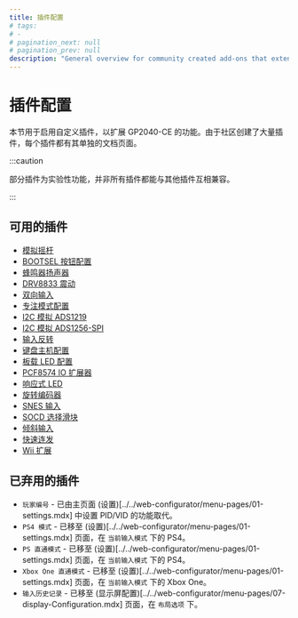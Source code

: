```yaml
---
title: 插件配置
# tags:
# -
# pagination_next: null
# pagination_prev: null
description: "General overview for community created add-ons that extend functionality on the GP2040-CE feature set"
---
```


# 插件配置

本节用于启用自定义插件，以扩展 GP2040-CE 的功能。由于社区创建了大量插件，每个插件都有其单独的文档页面。

:::caution

部分插件为实验性功能，并非所有插件都能与其他插件互相兼容。

:::

## 可用的插件

- [模拟摇杆](../../add-ons/analog.mdx)
- [BOOTSEL 按钮配置](../../add-ons/bootsel-button.mdx)
- [蜂鸣器扬声器](../../add-ons/buzzer-speaker.mdx)
- [DRV8833 震动](../../add-ons/drv8833-rumble.mdx)
- [双向输入](../../add-ons/dual-direction-input.mdx)
- [专注模式配置](../../add-ons/focus-mode.mdx)
- [I2C 模拟 ADS1219](../../add-ons/i2c-analog-ads1219.mdx)
- [I2C 模拟 ADS1256-SPI](../../add-ons/i2c-analog-ads1256-spi.mdx)
- [输入反转](../../add-ons/input-reverse.mdx)
- [键盘主机配置](../../add-ons/keyboard-host.mdx)
- [板载 LED 配置](../../add-ons/on-board-led.mdx)
- [PCF8574 IO 扩展器](../../add-ons/pcf8575-io-expander.mdx)
- [响应式 LED](../../add-ons/reactive-led.mdx)
- [旋转编码器](../../add-ons/rotary-encoders.mdx)
- [SNES 输入](../../add-ons/snes-input.mdx)
- [SOCD 选择滑块](../../add-ons/socd-selection-slider.mdx)
- [倾斜输入](../../add-ons/tilt-input.mdx)
- [快速连发](../../add-ons/turbo.mdx)
- [Wii 扩展](../../add-ons/wii-extensions.mdx)

## 已弃用的插件

- `玩家编号` - 已由主页面 (设置)[../../web-configurator/menu-pages/01-settings.mdx] 中设置 PID/VID 的功能取代。
- `PS4 模式` - 已移至 (设置)[../../web-configurator/menu-pages/01-settings.mdx] 页面，在 `当前输入模式` 下的 PS4。
- `PS 直通模式` - 已移至 (设置)[../../web-configurator/menu-pages/01-settings.mdx] 页面，在 `当前输入模式` 下的 PS4。
- `Xbox One 直通模式` - 已移至 (设置)[../../web-configurator/menu-pages/01-settings.mdx] 页面，在 `当前输入模式` 下的 Xbox One。
- `输入历史记录` - 已移至 (显示屏配置)[../../web-configurator/menu-pages/07-display-Configuration.mdx] 页面，在 `布局选项` 下。
